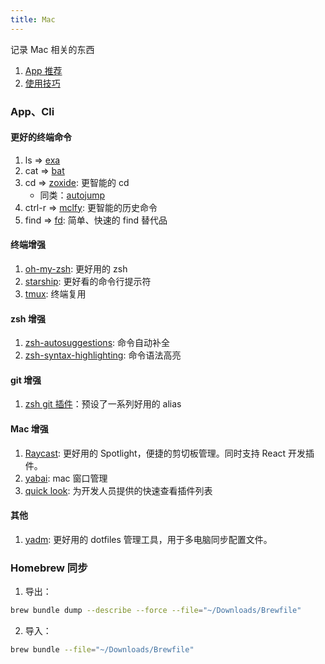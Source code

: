 ```yaml
---
title: Mac
---
```


记录 Mac 相关的东西

1. [App 推荐](./Mac/apps.mdx)
2. [使用技巧](./Mac/skills.mdx)

### App、Cli

#### 更好的终端命令

1. ls => [exa](https://github.com/ogham/exa)
2. cat => [bat](https://github.com/sharkdp/bat)
3. cd => [zoxide](https://github.com/ajeetdsouza/zoxide): 更智能的 cd
   - 同类：[autojump](https://github.com/wting/autojump)
4. ctrl-r => [mclfy](https://github.com/cantino/mcfly): 更智能的历史命令
5. find => [fd](https://github.com/sharkdp/fd): 简单、快速的 find 替代品

#### 终端增强

1. [oh-my-zsh](https://ohmyz.sh/): 更好用的 zsh
2. [starship](https://starship.rs/): 更好看的命令行提示符
3. [tmux](../Development/Linux/Tmux.mdx): 终端复用

#### zsh 增强

1. [zsh-autosuggestions](https://github.com/zsh-users/zsh-autosuggestions): 命令自动补全
2. [zsh-syntax-highlighting](https://github.com/zsh-users/zsh-syntax-highlighting): 命令语法高亮

#### git 增强

1. [zsh git 插件](https://github.com/ohmyzsh/ohmyzsh/tree/master/plugins/git)：预设了一系列好用的 alias

#### Mac 增强

1. [Raycast](https://raycast.com/): 更好用的 Spotlight，便捷的剪切板管理。同时支持 React 开发插件。
2. [yabai](https://github.com/koekeishiya/yabai): mac 窗口管理
3. [quick look](https://github.com/sindresorhus/quick-look-plugins): 为开发人员提供的快速查看插件列表

#### 其他

1. [yadm](https://github.com/TheLocehiliosan/yadm): 更好用的 dotfiles 管理工具，用于多电脑同步配置文件。

### Homebrew 同步

1. 导出：

```bash
brew bundle dump --describe --force --file="~/Downloads/Brewfile"

```

2. 导入：

```bash
brew bundle --file="~/Downloads/Brewfile"
```